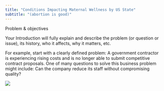 ```yaml
---
title: "Conditions Impacting Maternal Wellness by US State"
subtitle: "(abortion is good)"
---
```


Problem & objectives

Your Introduction will fully explain and describe the problem (or question or issue), its history, who it affects, why it matters, etc.

For example, start with a clearly defined problem: A government contractor is experiencing rising costs and is no longer able to submit competitive contract proposals. One of many questions to solve this business problem might include: Can the company reduce its staff without compromising quality?

![](images/policy_map.png)